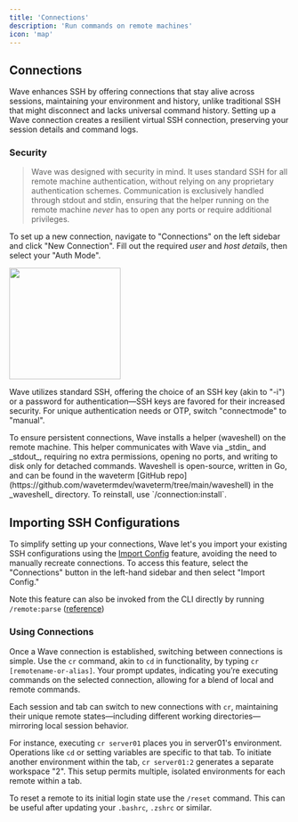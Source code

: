 ```yaml
---
title: 'Connections'
description: 'Run commands on remote machines'
icon: 'map'
---
```

## Connections
Wave enhances SSH by offering connections that stay alive across sessions, maintaining your environment and history, unlike traditional SSH that might disconnect and lacks universal command history. Setting up a Wave connection creates a resilient virtual SSH connection, preserving your session details and command logs.

### Security
> Wave was designed with security in mind. It uses standard SSH for all remote machine authentication, without relying on any proprietary authentication schemes. Communication is exclusively handled through stdout and stdin, ensuring that the helper running on the remote machine _never_ has to open any ports or require additional privileges.

To set up a new connection, navigate to "Connections" on the left sidebar and click "New Connection". Fill out the required _user_ and _host details_, then select your "Auth Mode".

<img height="200" src="/images/connections.gif" />

Wave utilizes standard SSH, offering the choice of an SSH key (akin to "-i") or a password for authentication—SSH keys are favored for their increased security. For unique authentication needs or OTP, switch "connectmode" to "manual".

<Tip>
To ensure persistent connections, Wave installs a helper (waveshell) on the remote machine. This helper communicates with Wave via _stdin_ and _stdout_, requiring no extra permissions, opening no ports, and writing to disk only for detached commands. Waveshell is open-source, written in Go, and can be found in the waveterm [GitHub repo](https://github.com/wavetermdev/waveterm/tree/main/waveshell) in the _waveshell_ directory. To reinstall, use `/connection:install`.
</Tip>

## Importing SSH Configurations

To simplify setting up your connections, Wave let's you import your existing SSH configurations using the [Import Config](/features/sshconfig-imports) feature, avoiding the need to manually recreate connections. To access this feature, select the "Connections" button in the left-hand sidebar and then select "Import Config."

Note this feature can also be invoked from the CLI directly by running `/remote:parse` ([reference](/reference/slashcommands#remote-parse))

### Using Connections

Once a Wave connection is established, switching between connections is simple. Use the `cr` command, akin to `cd` in functionality, by typing `cr [remotename-or-alias]`. Your prompt updates, indicating you’re executing commands on the selected connection, allowing for a blend of local and remote commands.

Each session and tab can switch to new connections with `cr`, maintaining their unique remote states—including different working directories—mirroring local session behavior.

For instance, executing `cr server01` places you in server01's environment. Operations like `cd` or setting variables are specific to that tab. To initiate another environment within the tab, `cr server01:2` generates a separate workspace "2". This setup permits multiple, isolated environments for each remote within a tab.

To reset a remote to its initial login state use the `/reset` command. This can be useful after updating your `.bashrc`, `.zshrc` or similar.